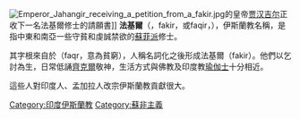 {{Expand language|1=en|time=2020-10-21T03:53:06+00:00}}
[[File:Emperor_Jahangir_receiving_a_petition_from_a_fakir.jpg|thumb]]的皇帝[[贾汉吉尔|贾汉吉尔]]正收下一名法基爾修士的請願書]]
'''法基爾'''（{{lang-ar|فقیر}}，fakir，或faqir，{{IPAc-en|f|ə|ˈ|k|ɪər}}），伊斯蘭教名稱，是指中東和南亞一些守貧和虔誠禁欲的[[蘇菲派|蘇菲派]]修士。

其字根來自於{{lang-ar|فقر}}（faqr，意為貧窮），人稱名詞化之後形成法基爾（fakir）。他們以乞討為生，日常低誦[[齊克爾|齊克爾]]敬神，生活方式與佛教及印度教[[瑜伽士|瑜伽士]]十分相近。

這些人對印度人、孟加拉人改宗伊斯蘭教貢獻很大。

{{DEFAULTSORT:Fakir}}
[[Category:印度伊斯蘭教|Category:印度伊斯蘭教]]
[[Category:蘇非主義|Category:蘇非主義]]